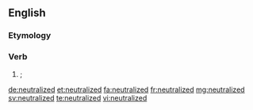 ==English==

===Etymology===
{{suffix|neutralize|ed|lang=en}}

===Verb===
{{head|en|verb form}}

# {{context|American spelling|lang=en}} {{alternative spelling of|neutralised|lang=en|nodot=t}}; {{en-past of|neutralize}}

[[de:neutralized]]
[[et:neutralized]]
[[fa:neutralized]]
[[fr:neutralized]]
[[mg:neutralized]]
[[sv:neutralized]]
[[te:neutralized]]
[[vi:neutralized]]